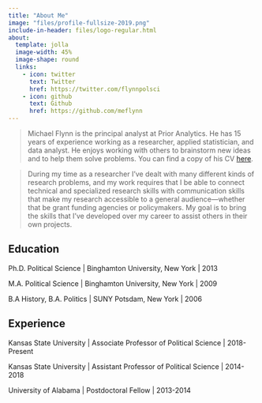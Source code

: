 ---
title: "About Me"
image: "files/profile-fullsize-2019.png"
include-in-header: files/logo-regular.html
about: 
  template: jolla
  image-width: 45%
  image-shape: round
  links: 
    - icon: twitter
      text: Twitter
      href: https://twitter.com/flynnpolsci
    - icon: github
      text: Github
      href: https://github.com/meflynn
---

> Michael Flynn is the principal analyst at Prior Analytics. He has 15 years of experience working as a researcher, applied statistician, and data analyst. He enjoys working with others to brainstorm new ideas and to help them solve problems. You can find a copy of his CV [here](https://m-flynn.com/files/flynn-cv.pdf).

> During my time as a researcher I've dealt with many different kinds of research problems, and my work requires that I be able to connect technical and specialized research skills with communication skills that make my research accessible to a general audience—whether that be grant funding agencies or policymakers. My goal is to bring the skills that I've developed over my career to assist others in their own projects.

:::{#hero-heading}

## Education

Ph.D. Political Science |
Binghamton University, New York | 2013

M.A. Political Science | 
Binghamton University, New York | 2009

B.A History, B.A. Politics | SUNY Potsdam, New York | 2006

## Experience

Kansas State University | Associate Professor of Political Science | 2018-Present

Kansas State University | Assistant Professor of Political Science | 2014-2018

University of Alabama | Postdoctoral Fellow | 2013-2014
:::

